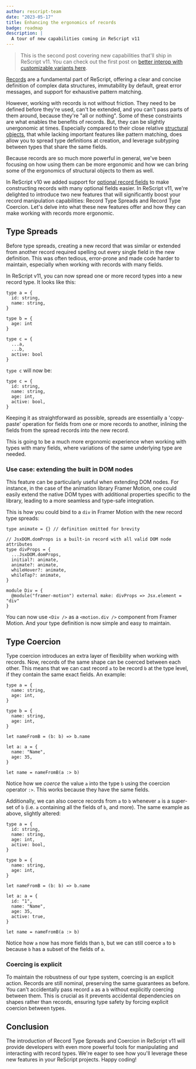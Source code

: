 ```yaml
---
author: rescript-team
date: "2023-05-17"
title: Enhancing the ergonomics of records
badge: roadmap
description: |
  A tour of new capabilities coming in ReScript v11
---
```


> This is the second post covering new capabilities that'll ship in ReScript v11. You can check out the first post on [better interop with customizable variants here](https://rescript-lang.org/blog/improving-interop).

[Records](https://rescript-lang.org/docs/manual/latest/record) are a fundamental part of ReScript, offering a clear and concise definition of complex data structures, immutability by default, great error messages, and support for exhaustive pattern matching.

However, working with records is not without friction. They need to be defined before they're used, can't be extended, and you can't pass parts of them around, because they're "all or nothing". Some of these constraints are what enables the benefits of records. But, they can be slightly unergonomic at times. Especially compared to their close relative [structural objects](https://rescript-lang.org/docs/manual/latest/object#sidebar), that while lacking important features like pattern matching, does allow you to spread type definitions at creation, and leverage subtyping between types that share the same fields.

Because records are so much more powerful in general, we've been focusing on how using them can be more ergonomic and how we can bring some of the ergonomics of structural objects to them as well.

In ReScript v10 we added support for [optional record fields](https://rescript-lang.org/docs/manual/latest/record#optional-record-fields) to make constructing records with many optional fields easier. In ReScript v11, we're delighted to introduce two new features that will significantly boost your record manipulation capabilities: Record Type Spreads and Record Type Coercion. Let's delve into what these new features offer and how they can make working with records more ergonomic.

## Type Spreads

Before type spreads, creating a new record that was similar or extended from another record required spelling out every single field in the new definition. This was often tedious, error-prone and made code harder to maintain, especially when working with records with many fields.

In ReScript v11, you can now spread one or more record types into a new record type. It looks like this:

```rescript
type a = {
  id: string,
  name: string,
}

type b = {
  age: int
}

type c = {
  ...a,
  ...b,
  active: bool
}
```

`type c` will now be:

```rescript
type c = {
  id: string,
  name: string,
  age: int,
  active: bool,
}
```

Keeping it as straightforward as possible, spreads are essentially a 'copy-paste' operation for fields from one or more records to another, inlining the fields from the spread records into the new record.

This is going to be a much more ergonomic experience when working with types with many fields, where variations of the same underlying type are needed.

### Use case: extending the built in DOM nodes

This feature can be particularly useful when extending DOM nodes. For instance, in the case of the animation library Framer Motion, one could easily extend the native DOM types with additional properties specific to the library, leading to a more seamless and type-safe integration.

This is how you could bind to a `div` in Framer Motion with the new record type spreads:

```rescript
type animate = {} // definition omitted for brevity

// JsxDOM.domProps is a built-in record with all valid DOM node attributes
type divProps = {
  ...JsxDOM.domProps,
  initial?: animate,
  animate?: animate,
  whileHover?: animate,
  whileTap?: animate,
}

module Div = {
  @module("framer-motion") external make: divProps => Jsx.element = "div"
}
```

You can now use `<Div />` as a `<motion.div />` component from Framer Motion. And your type definition is now simple and easy to maintain.

## Type Coercion

Type coercion introduces an extra layer of flexibility when working with records. Now, records of the same shape can be coerced between each other. This means that we can cast record `a` to be record `b` at the type level, if they contain the same exact fields. An example:

```rescript
type a = {
  name: string,
  age: int,
}

type b = {
  name: string,
  age: int,
}

let nameFromB = (b: b) => b.name

let a: a = {
  name: "Name",
  age: 35,
}

let name = nameFromB(a :> b)
```

Notice how we _coerce_ the value `a` into the type `b` using the coercion operator `:>`. This works because they have the same fields.

Additionally, we can also coerce records from `a` to `b` whenever `a` is a super-set of `b` (i.e. `a` containing all the fields of `b`, and more). The same example as above, slightly altered:

```rescript
type a = {
  id: string,
  name: string,
  age: int,
  active: bool,
}

type b = {
  name: string,
  age: int,
}

let nameFromB = (b: b) => b.name

let a: a = {
  id: "1",
  name: "Name",
  age: 35,
  active: true,
}

let name = nameFromB(a :> b)
```

Notice how `a` now has more fields than `b`, but we can still coerce `a` to `b` because `b` has a subset of the fields of `a`.

### Coercing is explicit

To maintain the robustness of our type system, coercing is an explicit action. Records are still nominal, preserving the same guarantees as before. You can't accidentally pass record `a` as a `b` without explicitly coercing between them. This is crucial as it prevents accidental dependencies on shapes rather than records, ensuring type safety by forcing explicit coercion between types.

## Conclusion

The introduction of Record Type Spreads and Coercion in ReScript v11 will provide developers with even more powerful tools for manipulating and interacting with record types. We're eager to see how you'll leverage these new features in your ReScript projects. Happy coding!

